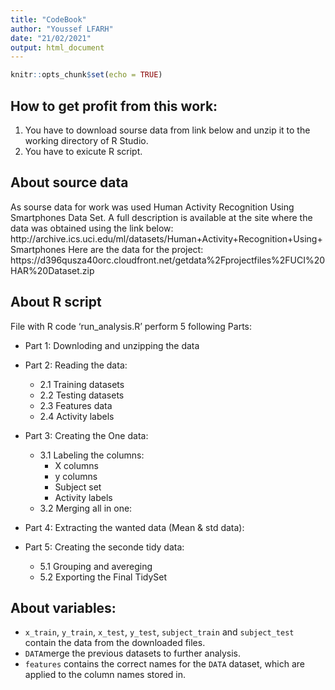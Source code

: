 ```yaml
---
title: "CodeBook"
author: "Youssef LFARH"
date: "21/02/2021"
output: html_document
---
```


```r
knitr::opts_chunk$set(echo = TRUE)
```

## How to get profit from this work: 
1. You have to download sourse data from link below and unzip it to the working directory of R Studio.
2. You have to exicute R script.

## About source data
As sourse data for work was used Human Activity Recognition Using Smartphones Data Set. A full description is available at the site where the data was obtained using the link below:
http://archive.ics.uci.edu/ml/datasets/Human+Activity+Recognition+Using+Smartphones
Here are the data for the project: https://d396qusza40orc.cloudfront.net/getdata%2Fprojectfiles%2FUCI%20HAR%20Dataset.zip 

## About R script
File with R code 'run_analysis.R' perform 5 following Parts:

- Part 1: Downloding and unzipping the data

- Part 2: Reading the data:
    - 2.1 Training datasets\n
    - 2.2 Testing datasets\n
    - 2.3 Features data\n
    - 2.4 Activity labels\n

    
- Part 3: Creating the One data:
    - 3.1 Labeling the columns:
        - X columns
        - y columns
        - Subject set
        - Activity labels
    - 3.2 Merging all in one:
  
- Part 4: Extracting the wanted data (Mean & std data):

- Part 5: Creating the seconde tidy data:
    - 5.1 Grouping and avereging
    - 5.2 Exporting the Final TidySet

## About variables:   
- `x_train`, `y_train`, `x_test`, `y_test`, `subject_train` and `subject_test` contain the data from the downloaded files.
- `DATA`merge the previous datasets to further analysis.
- `features` contains the correct names for the `DATA` dataset, which are applied to the column names stored in.
 
 
 
 
 
 
 
 
 
 




